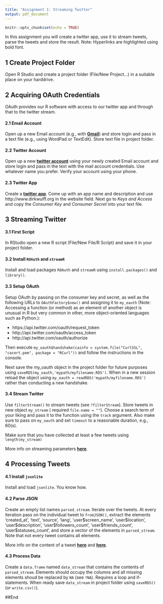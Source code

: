 ```yaml
---
title: "Assignment 1: Streaming Twitter"
output: pdf_document
---
```


```r
knitr::opts_chunk$set(echo = TRUE)
```

In this assignment you will create a twitter app, use it to stream tweets, parse the tweets and store the result. Note: Hyperlinks are highlighted using bold font.

## 1 Create Project Folder

Open R Studio and create a project folder (File/New Project...) in a suitable place on your harddrive. 

## 2 Acquiring OAuth Credentials

OAuth provides our R software with access to our twitter app and through that to the twitter stream.

#### 2.1 Email Account

Open up a new Email account (e.g., with [**Gmail**](http://www.gmail.com)) and store login and pass in a text file (e.g., using WordPad or TextEdit). Store text file in project folder.

#### 2.2 Twitter Account

Open up a new [**twitter account**](http://www.twitter.com) using your newly created Email account and store login and pass in the text with the mail account credentials. Use whatever name you prefer. Verify your account using your phone.

#### 2.3 Twitter App

Create a [**twitter app**](http://apps.twitter.com). Come up with an app name and description and use http://www.dirkwulff.org in the website field. Next go to *Keys and Access* and copy the *Consumer Key* and *Consumer Secret* into your text file. 

## 3 Streaming Twitter

#### 3.1 First Script

In RStudio open a new R script (File/New File/R Script) and save it in your project folder.

#### 3.2 Install `ROAuth` and `streamR`

Install and load packages `ROAuth` and `streamR` using `install.packages()` and `library()`.

#### 3.3 Setup OAuth

Setup OAuth by passing on the consumer key and secret, as well as the following URLs to `OAuthFactory$new()` and assigning it to `my_oauth` (Note: Accessing a function (or method) as an element of another object is unusual in R but very common in other, more object-oriented languages such as Python.): 

- https://api.twitter.com/oauth/request_token
- http://api.twitter.com/oauth/access_token
- http://api.twitter.com/oauth/authorize

Then execute `my_oauth$handshake(cainfo = system.file("CurlSSL", "cacert.pem", package = "RCurl"))` and follow the instructions in the console.

Next save the my_oauth object in the project folder for future purposes using `saveRDS(my_oauth,'mypath/myfilename.RDS')`. When in a new session reload the object using `my_oauth = readRDS('mypath/myfilename.RDS')` rather than conducting a new handshake.  

#### 3.4 Stream Twitter

Use `filterStream()` to stream tweets (see `?filterStream`). Store tweets in new object `my_stream` ( required `file.name = ""`). Choose a search term of your liking and pass it to the function using the `track` argument. Also make sure to pass on `my_oauth` and set `timeout` to a reasonable duration, e.g., 60(s).

Make sure that you have collected at least a few tweets using `length(my_stream)` 

More info on streaming parameters [**here**](https://dev.twitter.com/streaming/overview/request-parameters).

## 4 Processing Tweets

#### 4.1 Install `jsonlite`

Install and load `jsonlite`. You know how.

#### 4.2 Parse JSON

Create an empty list names `parsed_stream`. Iterate over the tweets. At every iteration pass on the individual tweet to `fromJSON()`, extract the elements 'created_at', 'text', 'source', 'lang', 'user\$screen_name', 'user\$location', 'user\$description', 'user\$followers_count', 'user\$friends_count', 'user\$statuses_count', and store a vector of the elements in `parsed_stream`. Note that not every tweet contains all elements.

More info on the content of a tweet [**here**](https://dev.twitter.com/overview/api/tweets) and [**here**](https://dev.twitter.com/overview/api/users).

#### 4.3 Process Data

Create a `data.frame` named `data_stream` that contains the contents of `parsed_stream`. Elements should occupy the columns and all missing elements shoud be replaced by `NA` (see `?NA`). Requires a loop and if-statements. When ready save `data_stream` in project folder using `saveRDS()` (or `write.csv()`). 

##End






